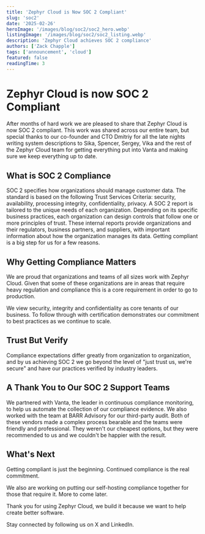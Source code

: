 ```yaml
---
title: 'Zephyr Cloud is Now SOC 2 Compliant'
slug: 'soc2'
date: '2025-02-26'
heroImage: '/images/blog/soc2/soc2_hero.webp'
listingImage: '/images/blog/soc2/soc2_listing.webp'
description: 'Zephyr Cloud achieves SOC 2 compliance'
authors: ['Zack Chapple']
tags: ['announcement', 'cloud']
featured: false
readingTime: 3
---
```


# Zephyr Cloud is now SOC 2 Compliant

After months of hard work we are pleased to share that Zephyr Cloud is now SOC 2 compliant. This work was shared across
our entire team, but special thanks to our co-founder and CTO Dmitriy for all the late nights writing system descriptions
to Sika, Spencer, Sergey, Vika and the rest of the Zephyr Cloud team for getting everything put into Vanta and making
sure we keep everything up to date.

## What is SOC 2 Compliance

SOC 2 specifies how organizations should manage customer data. The standard is based on the following
Trust Services Criteria: security, availability, processing integrity, confidentiality, privacy.
A SOC 2 report is tailored to the unique needs of each organization. Depending on its specific business practices,
each organization can design controls that follow one or more principles of trust. These internal reports provide
organizations and their regulators, business partners, and suppliers, with important information about how the
organization manages its data. Getting compliant is a big step for us for a few reasons.

## Why Getting Compliance Matters

We are proud that organizations and teams of all sizes work with Zephyr Cloud. Given that some of these organizations
are in areas that require heavy regulation and compliance this is a core requirement in order to go to production.

We view security, integrity and confidentiality as core tenants of our business. To follow through with certification
demonstrates our commitment to best practices as we continue to scale.

## Trust But Verify

Compliance expectations differ greatly from organization to organization, and by us achieving SOC 2 we go beyond the
level of "just trust us, we're secure" and have our practices verified by industry leaders.

## A Thank You to Our SOC 2 Support Teams

We partnered with Vanta, the leader in continuous compliance monitoring, to help us automate the collection of our
compliance evidence. We also worked with the team at BARR Advisory for our third-party audit. Both of these vendors
made a complex process bearable and the teams were friendly and professional. They weren't our cheapest options, but
they were recommended to us and we couldn't be happier with the result.

## What's Next

Getting compliant is just the beginning. Continued compliance is the real commitment.

We also are working on putting our self-hosting compliance together for those that require it. More to come later.

Thank you for using Zephyr Cloud, we build it because we want to help create better software.

Stay connected by following us on X and LinkedIn.
